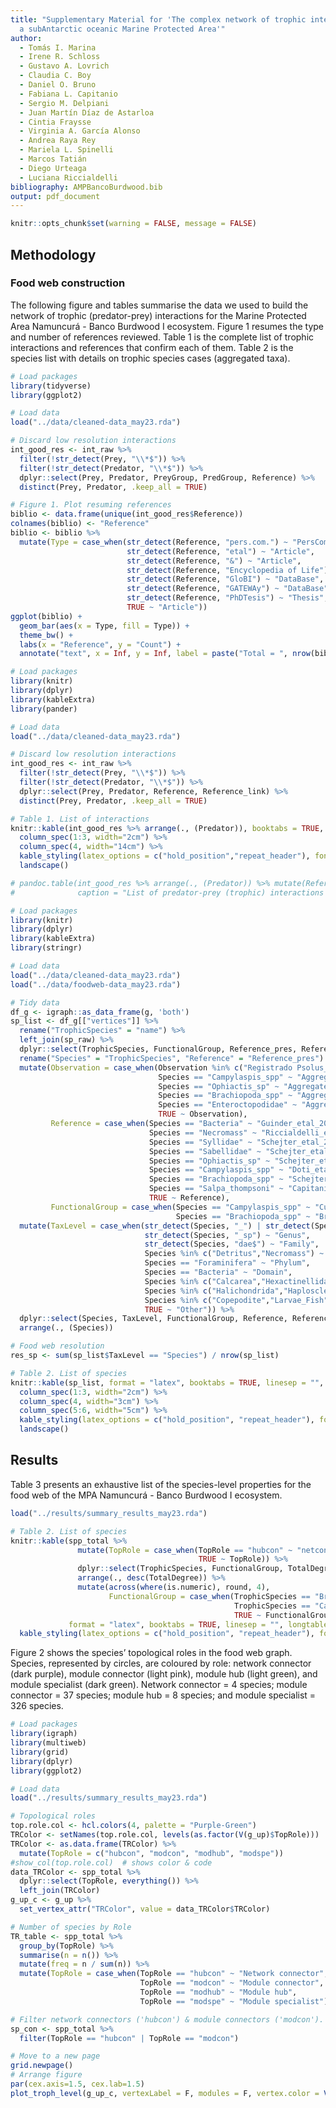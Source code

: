 ```yaml
---
title: "Supplementary Material for 'The complex network of trophic interactions in
  a subAntarctic oceanic Marine Protected Area'"
author:
  - Tomás I. Marina
  - Irene R. Schloss
  - Gustavo A. Lovrich
  - Claudia C. Boy
  - Daniel O. Bruno  
  - Fabiana L. Capitanio
  - Sergio M. Delpiani
  - Juan Martín Díaz de Astarloa
  - Cintia Fraysse
  - Virginia A. García Alonso
  - Andrea Raya Rey
  - Mariela L. Spinelli
  - Marcos Tatián
  - Diego Urteaga
  - Luciana Riccialdelli
bibliography: AMPBancoBurdwood.bib
output: pdf_document
---
```


```r
knitr::opts_chunk$set(warning = FALSE, message = FALSE) 
```

## Methodology

### Food web construction

The following figure and tables summarise the data we used to build the network of trophic (predator-prey) interactions for the Marine Protected Area Namuncurá - Banco Burdwood I ecosystem.
Figure 1 resumes the type and number of references reviewed. Table 1 is the complete list of trophic interactions and references that confirm each of them. Table 2 is the species list with details on trophic species cases (aggregated taxa).


```r

# Load packages
library(tidyverse)
library(ggplot2)

# Load data
load("../data/cleaned-data_may23.rda")

# Discard low resolution interactions
int_good_res <- int_raw %>% 
  filter(!str_detect(Prey, "\\*$")) %>% 
  filter(!str_detect(Predator, "\\*$")) %>% 
  dplyr::select(Prey, Predator, PreyGroup, PredGroup, Reference) %>% 
  distinct(Prey, Predator, .keep_all = TRUE)

# Figure 1. Plot resuming references
biblio <- data.frame(unique(int_good_res$Reference))
colnames(biblio) <- "Reference"
biblio <- biblio %>% 
  mutate(Type = case_when(str_detect(Reference, "pers.com.") ~ "PersComm",
                          str_detect(Reference, "etal") ~ "Article",
                          str_detect(Reference, "&") ~ "Article",
                          str_detect(Reference, "Encyclopedia of Life") ~ "DataBase",
                          str_detect(Reference, "GloBI") ~ "DataBase",
                          str_detect(Reference, "GATEWAy") ~ "DataBase",
                          str_detect(Reference, "PhDTesis") ~ "Thesis",
                          TRUE ~ "Article"))
ggplot(biblio) +
  geom_bar(aes(x = Type, fill = Type)) +
  theme_bw() +
  labs(x = "Reference", y = "Count") +
  annotate("text", x = Inf, y = Inf, label = paste("Total = ", nrow(biblio), sep = ""), vjust=1, hjust=1)

```

\newpage

```r

# Load packages
library(knitr)
library(dplyr)
library(kableExtra)
library(pander)

# Load data
load("../data/cleaned-data_may23.rda")

# Discard low resolution interactions
int_good_res <- int_raw %>% 
  filter(!str_detect(Prey, "\\*$")) %>% 
  filter(!str_detect(Predator, "\\*$")) %>% 
  dplyr::select(Prey, Predator, Reference, Reference_link) %>% 
  distinct(Prey, Predator, .keep_all = TRUE)

# Table 1. List of interactions
knitr::kable(int_good_res %>% arrange(., (Predator)), booktabs = TRUE, format = "latex", longtable = T, col.names = c("Prey","Predator","Reference", "Link"), caption = "List of predator-prey (trophic) interactions for the food web of the Marine Protected Area Namuncurá - Banco Burdwood I ecosystem. Alphabetically ordered by predator.") %>% 
  column_spec(1:3, width="2cm") %>% 
  column_spec(4, width="14cm") %>% 
  kable_styling(latex_options = c("hold_position","repeat_header"), font_size = 4) %>% 
  landscape()

# pandoc.table(int_good_res %>% arrange(., (Predator)) %>% mutate(Reference_link = paste('\\tiny', Reference_link)) %>% rename("Link"="Reference_link"), style="multiline", split.tables = Inf, justify = c("left","left","left","right"),
#              caption = "List of predator-prey (trophic) interactions used to build the network for the Marine Protected Area Namuncurá - Banco Burdwood I ecosystem (MPAN-BB).")

```

\newpage

```r

# Load packages
library(knitr)
library(dplyr)
library(kableExtra)
library(stringr)

# Load data
load("../data/cleaned-data_may23.rda")
load("../data/foodweb-data_may23.rda")

# Tidy data
df_g <- igraph::as_data_frame(g, 'both')
sp_list <- df_g[["vertices"]] %>% 
  rename("TrophicSpecies" = "name") %>% 
  left_join(sp_raw) %>% 
  dplyr::select(TrophicSpecies, FunctionalGroup, Reference_pres, Reference_pres_link, Observation) %>% 
  rename("Species" = "TrophicSpecies", "Reference" = "Reference_pres") %>% 
  mutate(Observation = case_when(Observation %in% c("Registrado Psolus_sp; Martinez sugiere presencia de P. segregatus", "Registrado Psolus_sp; Martinez sugiere presencia de P. patagonicus", "Registrado Psolus_sp; Martinez sugiere presencia de P. antarcticus", "Lista de sp no publicada provista por Díaz de Astarloa", "Info from Sup Info (Teso_etal_2019)", "AMPNBB-II", "Abundance data available ?", "Esquema trófico", "Depredadores tope", "Copepoda", "Benthic. Not recorded", "Cirripedia") ~ "", 
                                 Species == "Campylaspis_spp" ~ "Aggregated: Campylaspis_frigida & Campylaspis_bacescui",
                                 Species == "Ophiactis_sp" ~ "Aggregated: Ophiactis_asperula & Ophiactis_spp",
                                 Species == "Brachiopoda_spp" ~ "Aggregated: Magellania_venosa, Liothyrella_uva & Terebratella_dorsata",
                                 Species == "Enteroctopodidae" ~ "Aggregated: Enteroctopus_megalocyathus & Muusoctopus_longibrachus",
                                 TRUE ~ Observation),
         Reference = case_when(Species == "Bacteria" ~ "Guinder_etal_2020",
                               Species == "Necromass" ~ "Riccialdelli_etal_2017", 
                               Species == "Syllidae" ~ "Schejter_etal_2016; Bremec_etal_2019",
                               Species == "Sabellidae" ~ "Schejter_etal_2016; Bremec_etal_2019; Spinelli_etal_2020",
                               Species == "Ophiactis_sp" ~ "Schejter_etal_2016; 2020a; Brogger_pers.com.",
                               Species == "Campylaspis_spp" ~ "Doti_etal_2020",
                               Species == "Brachiopoda_spp" ~ "Schejter_etal_2016", 
                               Species == "Salpa_thompsoni" ~ "Capitanio_pers.com.",
                               TRUE ~ Reference),
         FunctionalGroup = case_when(Species == "Campylaspis_spp" ~ "Cumacea",
                                     Species == "Brachiopoda_spp" ~ "Brachiopoda", TRUE ~ FunctionalGroup)) %>% 
  mutate(TaxLevel = case_when(str_detect(Species, "_") | str_detect(Species, "_spp") ~ "Species",
                              str_detect(Species, "_sp") ~ "Genus",
                              str_detect(Species, "dae$") ~ "Family",
                              Species %in% c("Detritus","Necromass") ~ "NA",
                              Species == "Foraminifera" ~ "Phylum",
                              Species == "Bacteria" ~ "Domain",
                              Species %in% c("Calcarea","Hexactinellida") ~ "Class",
                              Species %in% c("Halichondrida","Haplosclerida","Poecilosclerida","Tetractinellida") ~ "Order",
                              Species %in% c("Copepodite","Larvae_Fish","Larvae_Nauplii","Eggs_Fish") ~ "Ontogenetic stage",
                              TRUE ~ "Other")) %>%  
  dplyr::select(Species, TaxLevel, FunctionalGroup, Reference, Reference_pres_link, Observation) %>% 
  arrange(., (Species))

# Food web resolution
res_sp <- sum(sp_list$TaxLevel == "Species") / nrow(sp_list)

# Table 2. List of species
knitr::kable(sp_list, format = "latex", booktabs = TRUE, linesep = "", longtable = TRUE, col.names = c("Species","Taxonomy","Group","Reference","Link","Observation"), caption = "List of species for the food web of the Marine Protected Areas Namuncurá - Banco Burdwood I and II ecosystem. Alphabetically ordered by species.") %>%
  column_spec(1:3, width="2cm") %>%
  column_spec(4, width="3cm") %>% 
  column_spec(5:6, width="5cm") %>% 
  kable_styling(latex_options = c("hold_position", "repeat_header"), font_size = 4) %>% 
  landscape()


```

\newpage

## Results

Table 3 presents an exhaustive list of the species-level properties for the food web of the MPA Namuncurá - Banco Burdwood I ecosystem.

```r

load("../results/summary_results_may23.rda")

# Table 2. List of species
knitr::kable(spp_total %>% 
               mutate(TopRole = case_when(TopRole == "hubcon" ~ "netcon",
                                          TRUE ~ TopRole)) %>% 
               dplyr::select(TrophicSpecies, FunctionalGroup, TotalDegree, NumPrey, NumPred, Between, Close, TL, meanTrophicSimil, TopRole) %>% 
               arrange(., desc(TotalDegree)) %>% 
               mutate(across(where(is.numeric), round, 4),
                      FunctionalGroup = case_when(TrophicSpecies == "Brachiopoda_spp" ~ "Brachiopoda",
                                                  TrophicSpecies == "Campylaspis_spp" ~ "Cumacea",
                                                  TRUE ~ FunctionalGroup)), 
             format = "latex", booktabs = TRUE, linesep = "", longtable = TRUE, col.names = c("Species","Group","Degree","NumPrey","NumPred","Between","Close","TL","TS","TR"), align = "llcccccccc", caption = "Species-level properties for the food web of the Marine Protected Area Namuncurá - Banco Burdwood I ecosystem. Ordered by degree (total number of interactions). Between: betweenness; Close: closeness; TL: trophic level; TS: trophic similarity; TR: topological role (netcon = network connector, modcon = module connector, modhub = module hub, modspe = module specialist).") %>%
  kable_styling(latex_options = c("hold_position", "repeat_header"), font_size = 4.5)

```

\newpage

Figure 2 shows the species' topological roles in the food web graph. Species, represented by circles, are coloured by role: network connector (dark purple), module connector (light pink), module hub (light green), and module specialist (dark green). Network connector = 4 species; module connector = 37 species; module hub = 8 species; and module specialist = 326 species.

```r

# Load packages
library(igraph)
library(multiweb)
library(grid)
library(dplyr)
library(ggplot2)

# Load data
load("../results/summary_results_may23.rda")

# Topological roles
top.role.col <- hcl.colors(4, palette = "Purple-Green")
TRColor <- setNames(top.role.col, levels(as.factor(V(g_up)$TopRole)))
TRColor <- as.data.frame(TRColor) %>% 
  mutate(TopRole = c("hubcon", "modcon", "modhub", "modspe"))
#show_col(top.role.col)  # shows color & code
data_TRColor <- spp_total %>% 
  dplyr::select(TopRole, everything()) %>% 
  left_join(TRColor)
g_up_c <- g_up %>% 
  set_vertex_attr("TRColor", value = data_TRColor$TRColor)

# Number of species by Role
TR_table <- spp_total %>% 
  group_by(TopRole) %>% 
  summarise(n = n()) %>%
  mutate(freq = n / sum(n)) %>% 
  mutate(TopRole = case_when(TopRole == "hubcon" ~ "Network connector",
                             TopRole == "modcon" ~ "Module connector",
                             TopRole == "modhub" ~ "Module hub",
                             TopRole == "modspe" ~ "Module specialist"))

# Filter network connectors ('hubcon') & module connectors ('modcon'). Violet & pink respectively
sp_con <- spp_total %>% 
  filter(TopRole == "hubcon" | TopRole == "modcon")

# Move to a new page
grid.newpage()
# Arrange figure
par(cex.axis=1.5, cex.lab=1.5)
plot_troph_level(g_up_c, vertexLabel = F, modules = F, vertex.color = V(g_up_c)$TRColor, ylab = "Trophic level")

```
